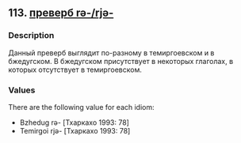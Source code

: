 ## 113. <a href =  'https://agricolamz.github.io/The_Circassian_Isoglosses_Database/113.html'>преверб rə-/rjə-</a>
### Description

Данный преверб выглядит по-разному в темиргоевском и в бжедугском. В бжедугском присутствует в некоторых глаголах, в которых отсутствует в темиргоевском.

### Values
There are the following value for each idiom:

* Bzhedug  rə- [Тхаркахо 1993: 78] 
* Temirgoi  rjə- [Тхаркахо 1993: 78] 

